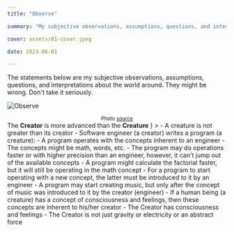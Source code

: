 ```yaml
---
title: "Observe"

summary: "My subjective observations, assumptions, questions, and interpretations about the world around. They might be wrong. Don't take it seriously"

cover: assets/01-cover.jpeg

date: 2023-06-01

---
```



The statements below are my subjective observations, assumptions, questions, and interpretations about the world around. They might be wrong. Don't take it seriously.

![Observe](./assets/01-cover.jpeg)

<center>
  <small>
    Photo <a href="https://unsplash.com/photos/LWP5r3sHBm8">source</a>
  </small>
</center>

<Divider />

<Section
  type={ContentType.Observation}
  header={
    <>The <b>Creator</b> is more advanced than the <b>Creature</b></>
  }
>
  - A creature is not greater than its creator
  - Software engineer (a creator) writes a program (a creature):
    - A program operates with the concepts inherent to an engineer
    - The concepts might be math, words, etc.
    - The program may do operations faster or with higher precision than an engineer, however, it can't jump out of the available concepts
      - A program might calculate the factorial faster, but it will still be operating in the math concept
    - For a program to start operating with a new concept, the latter must be introduced to it by an engineer
      - A program may start creating music, but only after the concept of music was introduced to it by the creator (engineer)
  - If a human being (a creature) has a concept of consciousness and feelings, then these concepts are inherent to his/her creator
    - The Creator has consciousness and feelings
    - The Creator is not just gravity or electricity or an abstract force
</Section>

